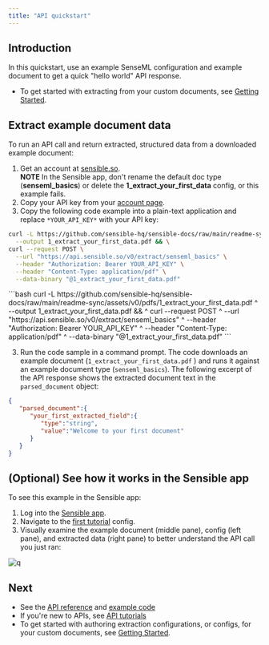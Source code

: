 ```yaml
---
title: "API quickstart"
---
```


## Introduction

In this quickstart, use an example SenseML configuration and example document to get a quick "hello world" API response. 

* To get started with extracting from your custom documents, see [Getting Started](/welcome/getting-started).

## Extract example document data

To run an API call and return extracted, structured data from a downloaded example document: 

1. Get an account at [sensible.so](https://app.sensible.so/register).  
**NOTE** In the Sensible app, don't rename the default doc type (**senseml\_basics**) or delete the **1\_extract\_your\_first\_data** config, or this example fails.
2. Copy your API key from your [account page](https://app.sensible.so/account/).
3. Copy the following code example into a plain-text application and replace `*YOUR_API_KEY*` with your API key:

<Tabs>
  <Tab title="Linux/Mac">

```bash
curl -L https://github.com/sensible-hq/sensible-docs/raw/main/readme-sync/assets/v0/pdfs/1_extract_your_first_data.pdf \
  --output 1_extract_your_first_data.pdf && \
curl --request POST \
  --url "https://api.sensible.so/v0/extract/senseml_basics" \
  --header "Authorization: Bearer YOUR_API_KEY" \
  --header "Content-Type: application/pdf" \
  --data-binary "@1_extract_your_first_data.pdf"
```  
</Tab>

  <Tab title="Windows">
```bash
curl -L https://github.com/sensible-hq/sensible-docs/raw/main/readme-sync/assets/v0/pdfs/1_extract_your_first_data.pdf ^
  --output 1_extract_your_first_data.pdf && ^
curl --request POST ^
  --url "https://api.sensible.so/v0/extract/senseml_basics" ^
  --header "Authorization: Bearer YOUR_API_KEY" ^
  --header "Content-Type: application/pdf" ^
  --data-binary "@1_extract_your_first_data.pdf"
```  
</Tab>

</Tabs>




3. Run the code sample in a command prompt. The code downloads an example document (`1_extract_your_first_data.pdf` ) and runs it against an example document type (`senseml_basics`). The following excerpt of the API response shows the extracted document text in the `parsed_document` object:


```json JSON
{
   "parsed_document":{
      "your_first_extracted_field":{
         "type":"string",
         "value":"Welcome to your first document"
      }
   }
}
```
## (Optional) See how it works in the Sensible app

To see this example in the Sensible app:

1. Log into the [Sensible app](https://app.sensible.so/signin/).
2. Navigate to the [first tutorial](https://app.sensible.so/editor/?d=senseml%5Fbasics&c=1%5Fextract%5Fyour%5Ffirst%5Fdata&g=1%5Fextract%5Fyour%5Ffirst%5Fdata) config.
3. Visually examine the example document (middle pane), config (left pane), and extracted data (right pane) to better understand the API call you just ran:

![q](/images/quick_1.png) 

## Next

* See the [API reference](/reference/choosing-an-endpoint) and [example code](https://github.com/sensible-hq/sensible-code-examples)
* If you're new to APIs, see [API tutorials](/api/api-tutorial/overview)
* To get started with authoring extraction configurations, or configs, for your custom documents, see [Getting Started](/welcome/getting-started).